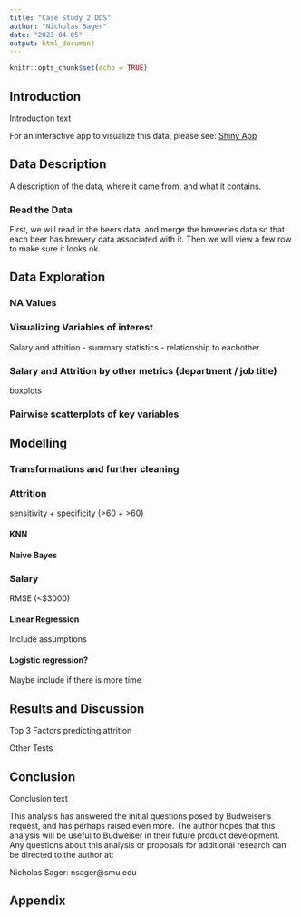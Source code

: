 ```yaml
---
title: "Case Study 2 DDS"
author: "Nicholas Sager"
date: "2023-04-05"
output: html_document
---
```


```r
knitr::opts_chunk$set(echo = TRUE)
```

## Introduction

Introduction text

For an interactive app to visualize this data, please see: [Shiny App](https://nicksager.shinyapps.io/CaseStudy1/)

## Data Description

A description of the data, where it came from, and what it contains.

### Read the Data

First, we will read in the beers data, and merge the breweries data so that each beer has brewery data associated with it. Then we will view a few row to make sure it looks ok. 


## Data Exploration

### NA Values

### Visualizing Variables of interest

Salary and attrition
- summary statistics
- relationship to eachother


### Salary and Attrition by other metrics (department / job title)

boxplots

### Pairwise scatterplots of key variables


## Modelling

### Transformations and further cleaning

### Attrition

sensitivity + specificity (>60 + >60)

#### KNN

#### Naive Bayes

### Salary

RMSE (<$3000)

#### Linear Regression
Include assumptions

#### Logistic regression?
Maybe include if there is more time

## Results and Discussion

Top 3 Factors predicting attrition

Other Tests

## Conclusion

Conclusion text

This analysis has answered the initial questions posed by Budweiser's request, and has perhaps raised even more. The author hopes that this analysis will be useful to Budweiser in their future product development. Any questions about this analysis or proposals for additional research can be directed to the author at:

Nicholas Sager: nsager@smu.edu  

## Appendix 

```r
```



